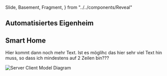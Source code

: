   Slide,
  Basement,
  Fragment,
} from "../../components/Reveal"

<Chapter>

<h2 id="networks">Automatisiertes Eigenheim</h2>

<Presentation>
  <Slide>
    <h2>Smart Home</h2>
  </Slide>
</Presentation>

<section>

Hier kommt dann noch mehr Text. Ist es möglihc das hier sehr viel Text hin muss,
so dass ich mindestens auf 2 Zeilen bin???

<Img src="./svg/server-client-diagram.svg" alt="Server Client Model Diagram" />

</section>

</Chapter>
